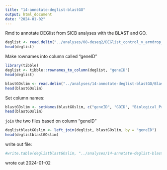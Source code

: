 ```yaml
---
title: "14-annotate-deglist-blastGO"
output: html_document
date: "2024-01-02"
---
```

Rmd to annotate DEGlist from SICB analyses with the BLAST and GO. 

```r
deglist <- read.delim("../analyses/08-deseq2/DEGlist_control_v_armdrop_7x7.tab", sep = '\t')
head(deglist)
```

Make rownames into column called "geneID"
```r
library(tibble)
deglist <- tibble::rownames_to_column(deglist, "geneID")
head(deglist)
```


```r
blastGOslim <- read.delim("../analyses/14-annotate-deglist-blastGO/Blastquery-GOslim.tab", sep = '\t', header = FALSE)
head(blastGOslim)
```
Set column names:
```r
blastGOslim <- setNames(blastGOslim, c("geneID", "GOID", "Biological_Process", "P"))
head(blastGOslim)
```

`join` the two files based on column "geneID"
```r
deglistblastGOslim <- left_join(deglist, blastGOslim, by = "geneID")
head(deglistblastGOslim)
```

write out file:
```r
#write.table(deglistblastGOslim, "../analyses/14-annotate-deglist-blastGO/DEGlist_7controlV7armdrop_blastGOslim.tab", sep = '\t', row.names = FALSE, quote = FALSE)
```

wrote out 2024-01-02


